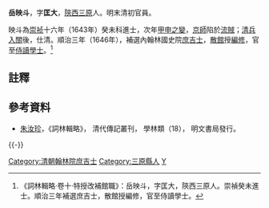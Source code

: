 '''岳映斗'''，字'''匡大'''，[[陝西|陝西]][[三原|三原]]人。明末清初官員。

映斗為[[崇祯|崇祯]]十六年（1643年）癸未科進士，次年[[甲申之變|甲申之變]]，[[京師|京師]]陷於[[流賊|流賊]]；[[清兵入關|清兵入關]]後，仕清。順治三年（1646年），補選內翰林國史院[[庶吉士|庶吉士]]，[[散館|散館]]授[[編修|編修]]，官至[[侍讀學士|侍讀學士]]。<ref>《詞林輯略·卷十·特授改補館職》：岳映斗，字匡大，陝西三原人。崇禎癸未進士。順治三年補選庶吉士，散館授編修，官至侍讀學士。</ref>

==註釋==
{{reflist}}

==參考資料==
*[[朱汝珍|朱汝珍]]，《詞林輯略》， 清代傳記叢刊， 學林類（18）， 明文書局發行。

{{-}}
{{崇禎十六年癸未科殿試金榜}}
{{DEFAULTSORT:Yue岳}}
[[Category:清朝翰林院庶吉士|Category:清朝翰林院庶吉士]]
{{特授改補館職翰林}}
[[Category:三原縣人|Category:三原縣人]]
[[Category:岳姓|Y]]